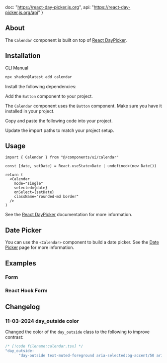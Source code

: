   doc: "https://react-day-picker.js.org",
  api: "https://react-day-picker.js.org/api"
}


<ComponentPreview demoName="calendar-demo"  />

## About

The `Calendar` component is built on top of [React DayPicker](https://react-day-picker.js.org).

## Installation

<Tabs defaultValue="cli">

<TabsList>
  <TabsTrigger value="cli">CLI</TabsTrigger>
  <TabsTrigger value="manual">Manual</TabsTrigger>
</TabsList>

<TabsContent value="cli">

```bash
npx shadcn@latest add calendar
```

</TabsContent>

<TabsContent value="manual">

<Steps>

<Step>Install the following dependencies:</Step>

<InstallBlock packageName="react-day-picker@8.10.1 date-fns" />

<Step>Add the `Button` component to your project.</Step>

The `Calendar` component uses the `Button` component. Make sure you have it installed in your project.

<Step>Copy and paste the following code into your project.</Step>

<ComponentSource name="calendar" />

<Step>Update the import paths to match your project setup.</Step>

</Steps>

</TabsContent>

</Tabs>

## Usage



```tsx
import { Calendar } from "@/components/ui/calendar"
```

```tsx
const [date, setDate] = React.useState<Date | undefined>(new Date())

return (
  <Calendar
    mode="single"
    selected={date}
    onSelect={setDate}
    className="rounded-md border"
  />
)
```



See the [React DayPicker](https://react-day-picker.js.org) documentation for more information.

## Date Picker

You can use the `<Calendar>` component to build a date picker. See the [Date Picker](/docs/components/date-picker) page for more information.

## Examples

### Form

<ComponentPreview demoName="calendar-form"  />

### React Hook Form

<ComponentPreview demoName="calendar-react-hook-form"  />

## Changelog

### 11-03-2024 day_outside color

Changed the color of the `day_outside` class to the following to improve contrast:

```js
/* [!code filename:calendar.tsx] */
"day_outside:
      "day-outside text-muted-foreground aria-selected:bg-accent/50 aria-selected:text-muted-foreground",